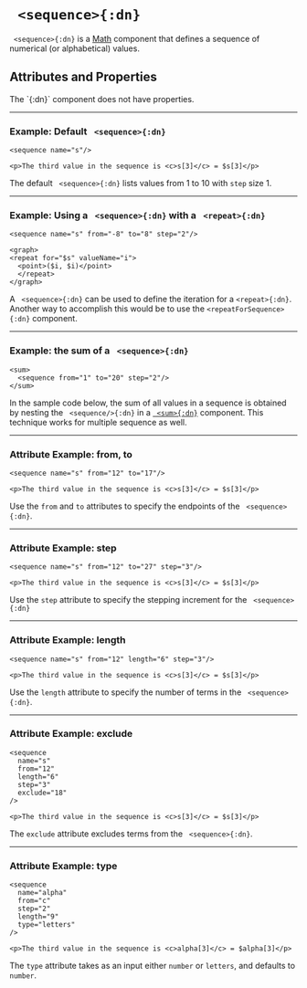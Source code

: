 


# ` <sequence>{:dn}`

` <sequence>{:dn}` is a [Math](../document_structure/essentialConcepts#component-types)
component that defines a sequence of numerical (or alphabetical) values.

## Attributes and Properties 
 <AttrDisplay name='sequence'/> 
The `<sequence>{:dn}` component does not have properties.

---

### Example: Default ` <sequence>{:dn}`


```doenet-editor-horiz
<sequence name="s"/>

<p>The third value in the sequence is <c>s[3]</c> = $s[3]</p>
```



The default ` <sequence>{:dn}` lists values from $1$ to $10$ with `step` size $1$.



---

### Example: Using a ` <sequence>{:dn}` with a ` <repeat>{:dn}`


```doenet-editor-horiz
<sequence name="s" from="-8" to="8" step="2"/>

<graph>
<repeat for="$s" valueName="i">
  <point>($i, $i)</point>
  </repeat>
</graph>

```



A ` <sequence>{:dn}` can be used to define the iteration for a `<repeat>{:dn}`.
Another way to accomplish this would be to use the `<repeatForSequence>{:dn}` component.


---


### Example: the sum of a ` <sequence>{:dn}`


```doenet-editor-horiz
<sum>
  <sequence from="1" to="20" step="2"/>
</sum>

```



In the sample code below, the sum of all values in a sequence is obtained by nesting the ` <sequence/>{:dn}` in a [` <sum>{:dn}`](sum.mdx) component. This technique works for multiple sequence as well.



---

### Attribute Example: from, to


```doenet-editor-horiz 
<sequence name="s" from="12" to="17"/>

<p>The third value in the sequence is <c>s[3]</c> = $s[3]</p>   
```



Use the `from` and `to` attributes to specify the endpoints of the ` <sequence>{:dn}`.



---

### Attribute Example: step


```doenet-editor-horiz
<sequence name="s" from="12" to="27" step="3"/>

<p>The third value in the sequence is <c>s[3]</c> = $s[3]</p> 
```



Use the `step` attribute to specify the stepping increment for the ` <sequence>{:dn}`



---

### Attribute Example: length


```doenet-editor-horiz
<sequence name="s" from="12" length="6" step="3"/>

<p>The third value in the sequence is <c>s[3]</c> = $s[3]</p> 
```



Use the `length` attribute to specify the number of terms in the ` <sequence>{:dn}`.



---

### Attribute Example: exclude


```doenet-editor-horiz
<sequence 
  name="s" 
  from="12" 
  length="6" 
  step="3" 
  exclude="18"
/>

<p>The third value in the sequence is <c>s[3]</c> = $s[3]</p> 
```



The `exclude` attribute excludes terms from the ` <sequence>{:dn}`.



---

### Attribute Example: type


```doenet-editor-horiz
<sequence 
  name="alpha" 
  from="c" 
  step="2" 
  length="9" 
  type="letters"
/>

<p>The third value in the sequence is <c>alpha[3]</c> = $alpha[3]</p> 
```



The `type` attribute takes as an input either `number` or `letters`, and defaults to `number`.

